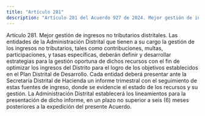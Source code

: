 ```yaml
---
title: "Artículo 281"
description: "Artículo 281 del Acuerdo 927 de 2024. Mejor gestión de ingresos no tributarios distritales."
---
```


Artículo 281. Mejor gestión de ingresos no tributarios distritales. Las entidades de la Administración Distrital que tienen a su cargo la gestión de los ingresos no tributarios, tales como contribuciones, multas, participaciones, y tasas específicas, deberán definir y desarrollar estrategias para la gestión oportuna de dichos recursos con el fin de optimizar los ingresos del Distrito para el logro de los objetivos establecidos en el Plan Distrital de Desarrollo. Cada entidad deberá presentar ante la Secretaría Distrital de Hacienda un informe trimestral con el seguimiento de estas fuentes de ingreso, donde se evidencie el estado de los recursos y su gestión. La Administración Distrital establecerá los lineamientos para la presentación de dicho informe, en un plazo no superior a seis (6) meses posteriores a la expedición del presente Acuerdo.